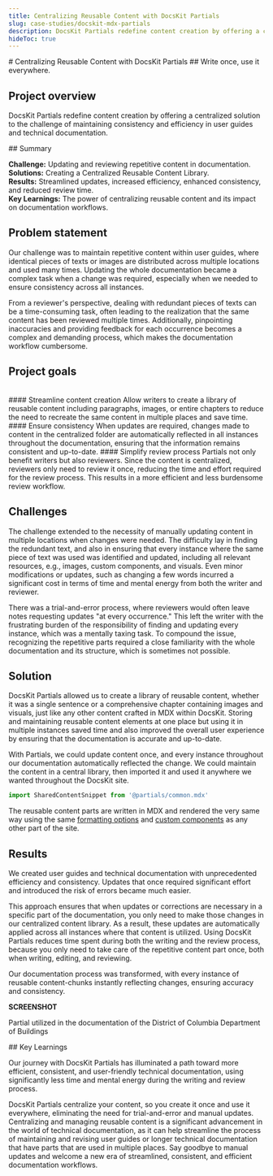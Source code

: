 ```yaml
---
title: Centralizing Reusable Content with DocsKit Partials
slug: case-studies/docskit-mdx-partials
description: DocsKit Partials redefine content creation by offering a centralized solution to the challenge of maintaining consistency and efficiency in user guides and technical documentation.
hideToc: true
---
```


<Card variant="hero" bgImage={bgImage}> 
# Centralizing Reusable Content with DocsKit Partials
## Write once, use it everywhere.
</Card>

## Project overview

DocsKit Partials redefine content creation by offering a centralized solution to the challenge of maintaining consistency and efficiency in user guides and technical documentation.


<Card shadow variant="gradient">
## Summary

**Challenge:** Updating and reviewing repetitive content in documentation.  
**Solutions:** Creating a Centralized Reusable Content Library.  
**Results:** Streamlined updates, increased efficiency, enhanced consistency, and reduced review time.  
**Key Learnings:** The power of centralizing reusable content and its impact on documentation workflows.  
</Card>

## Problem statement

Our challenge was to maintain repetitive content within user guides, where identical pieces of texts or images are distributed across multiple locations and used many times. Updating the whole documentation became a complex task when a change was required, especially when we needed to ensure consistency across all instances.

From a reviewer's perspective, dealing with redundant pieces of texts can be a time-consuming task, often leading to the realization that the same content has been reviewed multiple times. Additionally, pinpointing inaccuracies and providing feedback for each occurrence becomes a complex and demanding process, which makes the documentation workflow cumbersome.


## Project goals
<br />


<Grid cols="3">
  <Card variant="feature" shadow icon={icon1}>
    #### Streamline content creation
    Allow writers to create a library of reusable content including paragraphs, images, or entire chapters to reduce the need to recreate the same content in multiple places and save time.
  </Card>
  <Card variant="feature" shadow icon={icon2}>
    #### Ensure consistency
    When updates are required, changes made to content in the centralized folder are automatically reflected in all instances throughout the documentation, ensuring that the information remains consistent and up-to-date.
  </Card>
  <Card variant="feature" shadow icon={icon3}>
    #### Simplify review process
    Partials not only benefit writers but also reviewers. Since the content is centralized, reviewers only need to review it once, reducing the time and effort required for the review process. This results in a more efficient and less burdensome review workflow.
  </Card>
</Grid>

## Challenges

The challenge extended to the necessity of manually updating content in multiple locations when changes were needed. The difficulty lay in finding the redundant text, and also in ensuring that every instance where the same piece of text was used was identified and updated, including all relevant resources, e.g., images, custom components, and visuals. Even minor modifications or updates, such as changing a few words incurred a significant cost in terms of time and mental energy from both the writer and reviewer.

There was a trial-and-error process, where reviewers would often leave notes requesting updates "at every occurrence." This left the writer with the frustrating burden of the responsibility of finding and updating every instance, which was a mentally taxing task. To compound the issue, recognizing the repetitive parts required a close familiarity with the whole documentation and its structure, which is sometimes not possible.


## Solution

DocsKit Partials allowed us to create a library of reusable content, whether it was a single sentence or a comprehensive chapter containing images and visuals, just like any other content crafted in MDX within DocsKit. Storing and maintaining reusable content elements at one place but using it in multiple instances saved time and also improved the overall user experience by ensuring that the documentation is accurate and up-to-date.

With Partials, we could update content once, and every instance throughout our documentation automatically reflected the change. We could maintain the content in a central library, then imported it and used it anywhere we wanted throughout the DocsKit site.

```jsx
import SharedContentSnippet from '@partials/common.mdx'
```

The reusable content parts are written in MDX and rendered the very same way using the same [formatting options](/user-guide/markdown/) and [custom components](/user-guide/components/) as any other part of the site.

## Results

We created user guides and technical documentation with unprecedented efficiency and consistency. Updates that once required significant effort and introduced the risk of errors became much easier.

This approach ensures that when updates or corrections are necessary in a specific part of the documentation, you only need to make those changes in our centralized content library. As a result, these updates are automatically applied across all instances where that content is utilized. Using DocsKit Partials reduces time spent during both the writing and the review process, because you only need to take care of the repetitive content part once, both when writing, editing, and reviewing.

Our documentation process was transformed, with every instance of reusable content-chunks instantly reflecting changes, ensuring accuracy and consistency.

**SCREENSHOT** 

Partial utilized in the documentation of the District of Columbia Department of Buildings

<Card variant="gradient">
  ## Key Learnings

  Our journey with DocsKit Partials has illuminated a path toward more efficient, consistent, and user-friendly technical documentation, using significantly less time and mental energy during the writing and review process.

  DocsKit Partials centralize your content, so you create it once and use it everywhere, eliminating the need for trial-and-error and manual updates. Centralizing and managing reusable content is a significant advancement in the world of technical documentation, as it can help streamline the process of maintaining and revising user guides or longer technical documentation that have parts that are used in multiple places. Say goodbye to manual updates and welcome a new era of streamlined, consistent, and efficient documentation workflows.

</Card>
